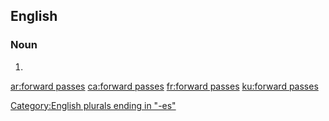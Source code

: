 ==English==

===Noun===
{{head|en|noun plural form}}

# {{plural of|forward pass|lang=en}}

[[Category:English plurals ending in "-es"]]

[[ar:forward passes]]
[[ca:forward passes]]
[[fr:forward passes]]
[[ku:forward passes]]